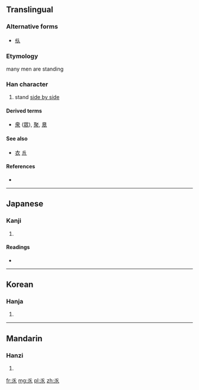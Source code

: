 ==Translingual==

===Alternative forms===
* [[㐺]]

===Etymology===
{{Han compound|人|人|人|t1=man|ls=ic}}

many men are standing

===Han character===
{{Han char|rn=4|rad=丿|as=05|sn=6|four=|canj=人竹竹人 (OHHO)}}

# stand [[side by side]]

====Derived terms====
* [[衆]] ([[眾]]), [[聚]], [[臮]]

====See also====
* [[衣]] [[𠂢]] <!-- graphically similar -->

====References====
* {{Han ref|kx=0082.150|dkj=00139|dj=0166.100|hdz=10038.050|uh=4E51|ud=20049}}

----

==Japanese==

===Kanji===
{{ja-kanji|grade=|rs=丿05}}

# {{defn|lang=ja|sort=丿05}}

====Readings====
* {{ja-readings|on=[[ぎん]] (gin), [[ごん]] (gon)|kun=[[ならびたつ]] (narabitatsu)}}

----

==Korean==

===Hanja===
{{ko-hanja|hangeul=임|rv=im|mr=im}}

# {{defn|lang=ko|sort=丿05}}

----

==Mandarin==

===Hanzi===
{{cmn-hanzi|pin=[[shèng]] ([[sheng4]]), [[zhòng]] ([[zhong4]])|wg=sheng<sup>4</sup>, chung<sup>4</sup>}}

# {{defn|lang=cmn|sort=丿05}}

[[fr:乑]]
[[mg:乑]]
[[pl:乑]]
[[zh:乑]]